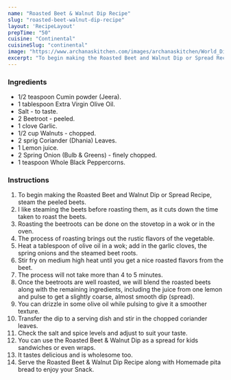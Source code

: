 ---
name: "Roasted Beet & Walnut Dip Recipe"
slug: "roasted-beet-walnut-dip-recipe"
layout: 'RecipeLayout'
prepTime: "50"
cuisine: "Continental"
cuisineSlug: "continental"
image: "https://www.archanaskitchen.com/images/archanaskitchen/World_Dips/roasted_beetroot_walnut_dip_recipe_shutterstock_206743447_1600.jpg"
excerpt: "To begin making the Roasted Beet and Walnut Dip or Spread Recipe, steam the peeled beets"
---

### Ingredients

- 1/2 teaspoon Cumin powder (Jeera).
- 1 tablespoon Extra Virgin Olive Oil.
- Salt - to taste.
- 2 Beetroot - peeled.
- 1 clove Garlic.
- 1/2 cup Walnuts - chopped.
- 2 sprig Coriander (Dhania) Leaves.
- 1 Lemon juice.
- 2 Spring Onion (Bulb & Greens) - finely chopped.
- 1 teaspoon Whole Black Peppercorns.

### Instructions

1. To begin making the Roasted Beet and Walnut Dip or Spread Recipe, steam the peeled beets.
1. I like steaming the beets before roasting them, as it cuts down the time taken to roast the beets.
1. Roasting the beetroots can be done on the stovetop in a wok or in the oven.
1. The process of roasting brings out the rustic flavors of the vegetable.
1. Heat a tablespoon of olive oil in a wok; add in the garlic cloves, the spring onions and the steamed beet roots.
1. Stir fry on medium high heat until you get a nice roasted flavors from the beet.
1. The process will not take more than 4 to 5 minutes.
1. Once the beetroots are well roasted, we will blend the roasted beets along with the remaining ingredients, including the juice from one lemon and pulse to get a slightly coarse, almost smooth dip (spread).
1. You can drizzle in some olive oil while pulsing to give it a smoother texture.
1. Transfer the dip to a serving dish and stir in the chopped coriander leaves.
1. Check the salt and spice levels and adjust to suit your taste.
1. You can use the Roasted Beet & Walnut Dip as a spread for kids sandwiches or even wraps.
1. It tastes delicious and is wholesome too.
1. Serve the Roasted Beet & Walnut Dip Recipe along with Homemade pita bread to enjoy your Snack.
